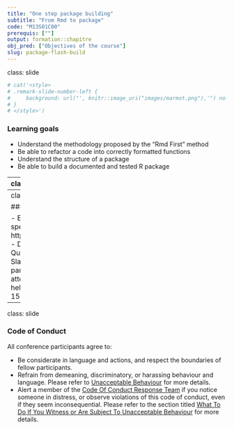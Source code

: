 ```yaml
---
title: "One step package building"
subtitle: "From Rmd to package"
code: "M13S01C00"
prerequis: [""]
output: formation::chapitre
obj_pred: ["Objectives of the course"]
slug: package-flash-build
---
```

class: slide 

```r
# cat('<style>
# .remark-slide-number-left {
#     background: url("', knitr::image_uri("images/marmot.png"),'") no-repeat left top ! important;
# }
# </style>')
```


### Learning goals

- Understand the methodology proposed by the "Rmd First" method
- Be able to refactor a code into correctly formatted functions
- Understand the structure of a package
- Be able to build a documented and tested R package

---
class: slide

### Building a package in a few steps

- Start with a Rmd
- Build your functions inside
- Document your functions
- Inflate as a Package

.pull-left[
```r
knitr::include_graphics("images/squirrels_rmd_html_snapshot.png")
```

]
.pull-right[
```r
knitr::include_graphics("images/squirrels_inflated.png")
```
]

---
class: slide

### How this tutorial will be held

- E-learning platform: https://baka.thinkr.fr
- Instructors speak on slides
- Slack group: https://app.slack.com/client/T0270SMAND9/C0270SMATJP
- Discussion, questions on the Slack group to keep track
- Quizz where every attendees will be able to participate on Slack
- Direct questions where attendees are asked to participate
- Hands-on parts, in breakout rooms, where attendees are asked to share their screens for instructors to help
- A 5 minutes break every hour
- We stop everything 15 minutes before the end to say goodbye


---
class: slide

### Code of Conduct

All conference participants agree to:

- Be considerate in language and actions, and respect the boundaries of fellow participants.
- Refrain from demeaning, discriminatory, or harassing behaviour and language. Please refer to [Unacceptable Behaviour](https://user2021.r-project.org/participation/coc/#unacceptable-behaviour) for more details.
- Alert a member of the [Code Of Conduct Response Team](https://user2021.r-project.org/participation/coc/#code-of-conduct-response-team) if you notice someone in distress, or observe violations of this code of conduct, even if they seem inconsequential. Please refer to the section titled [What To Do If You Witness or Are Subject To Unacceptable Behaviour](https://user2021.r-project.org/participation/coc/#what-to-do-if-you-witness-or-are-subject-to-unacceptable-behaviour) for more details.

